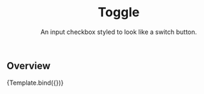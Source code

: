 

<Meta title="Atoms/InputToggle" component={Toggle} />


<header>

# Toggle

An input checkbox styled to look like a switch button.

</header>

## Overview

<Canvas>
  <Story
    name="overview-default"
    args={{
      id: 'overview-toggle-default',
      label: '',
    }}
  >
    {Template.bind({})}
  </Story>
</Canvas>
